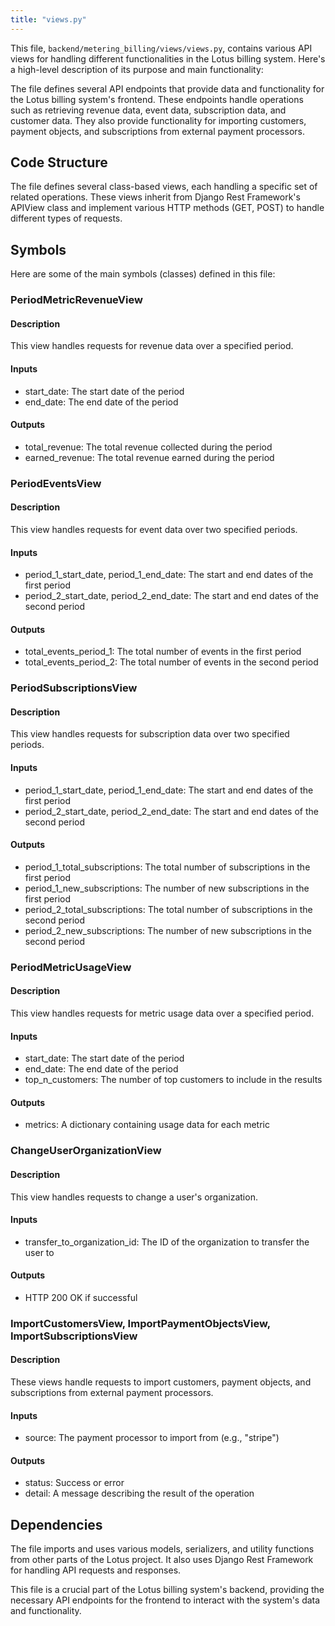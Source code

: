 ```yaml
---
title: "views.py"
---
```


This file, `backend/metering_billing/views/views.py`, contains various API views for handling different functionalities in the Lotus billing system. Here's a high-level description of its purpose and main functionality:

The file defines several API endpoints that provide data and functionality for the Lotus billing system's frontend. These endpoints handle operations such as retrieving revenue data, event data, subscription data, and customer data. They also provide functionality for importing customers, payment objects, and subscriptions from external payment processors.

## Code Structure

The file defines several class-based views, each handling a specific set of related operations. These views inherit from Django Rest Framework's APIView class and implement various HTTP methods (GET, POST) to handle different types of requests.

## Symbols

Here are some of the main symbols (classes) defined in this file:

### PeriodMetricRevenueView
#### Description
This view handles requests for revenue data over a specified period.

#### Inputs
- start_date: The start date of the period
- end_date: The end date of the period

#### Outputs
- total_revenue: The total revenue collected during the period
- earned_revenue: The total revenue earned during the period

### PeriodEventsView
#### Description
This view handles requests for event data over two specified periods.

#### Inputs
- period_1_start_date, period_1_end_date: The start and end dates of the first period
- period_2_start_date, period_2_end_date: The start and end dates of the second period

#### Outputs
- total_events_period_1: The total number of events in the first period
- total_events_period_2: The total number of events in the second period

### PeriodSubscriptionsView
#### Description
This view handles requests for subscription data over two specified periods.

#### Inputs
- period_1_start_date, period_1_end_date: The start and end dates of the first period
- period_2_start_date, period_2_end_date: The start and end dates of the second period

#### Outputs
- period_1_total_subscriptions: The total number of subscriptions in the first period
- period_1_new_subscriptions: The number of new subscriptions in the first period
- period_2_total_subscriptions: The total number of subscriptions in the second period
- period_2_new_subscriptions: The number of new subscriptions in the second period

### PeriodMetricUsageView
#### Description
This view handles requests for metric usage data over a specified period.

#### Inputs
- start_date: The start date of the period
- end_date: The end date of the period
- top_n_customers: The number of top customers to include in the results

#### Outputs
- metrics: A dictionary containing usage data for each metric

### ChangeUserOrganizationView
#### Description
This view handles requests to change a user's organization.

#### Inputs
- transfer_to_organization_id: The ID of the organization to transfer the user to

#### Outputs
- HTTP 200 OK if successful

### ImportCustomersView, ImportPaymentObjectsView, ImportSubscriptionsView
#### Description
These views handle requests to import customers, payment objects, and subscriptions from external payment processors.

#### Inputs
- source: The payment processor to import from (e.g., "stripe")

#### Outputs
- status: Success or error
- detail: A message describing the result of the operation

## Dependencies
The file imports and uses various models, serializers, and utility functions from other parts of the Lotus project. It also uses Django Rest Framework for handling API requests and responses.

This file is a crucial part of the Lotus billing system's backend, providing the necessary API endpoints for the frontend to interact with the system's data and functionality.